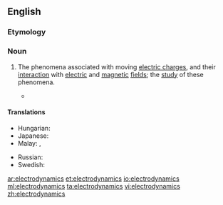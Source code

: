 ==English==
{{wikipedia}}
===Etymology===
{{prefix|electro|dynamics}}

===Noun===
{{en-noun|-}}

# {{context|physics|lang=en}} The phenomena associated with moving [[electric charge]]s, and their [[interaction]] with [[electric]] and [[magnetic]] [[field]]s; the [[study]] of these phenomena.
#*{{quote-magazine|date=2012-01
|author=Michael Riordan
|title=Tackling Infinity
|volume=100|issue=1|page=86
|magazine=[[w:American Scientist|American Scientist]]
|url=http://www.americanscientist.org/bookshelf/pub/tackling-infinity
|passage=Some of the most beautiful and thus appealing physical theories, including quantum '''electrodynamics''' and quantum gravity, have been dogged for decades by infinities that erupt when theorists try to prod their calculations into new domains. Getting rid of these nagging infinities has probably occupied far more effort than was spent in originating the theories.}}

====Translations====
{{trans-top|study of phenomena associated with moving electric charges}}
* Hungarian: {{t-|hu|elektrodinamika}}
* Japanese: {{t-|ja|電気力学|tr=denkirikigaku|sc=Jpan}}
* Malay: {{t-|ms|elektrodinamik}}, {{t-|ms|kaji gerak elektrik}}
{{trans-mid}}
* Russian: {{t+|ru|электродинамика|f|tr=elektrodinámika|alt=электродина́мика}}
* Swedish: {{t+|sv|elektrodynamik|c}}
{{trans-bottom}}

[[ar:electrodynamics]]
[[et:electrodynamics]]
[[io:electrodynamics]]
[[ml:electrodynamics]]
[[ta:electrodynamics]]
[[vi:electrodynamics]]
[[zh:electrodynamics]]
